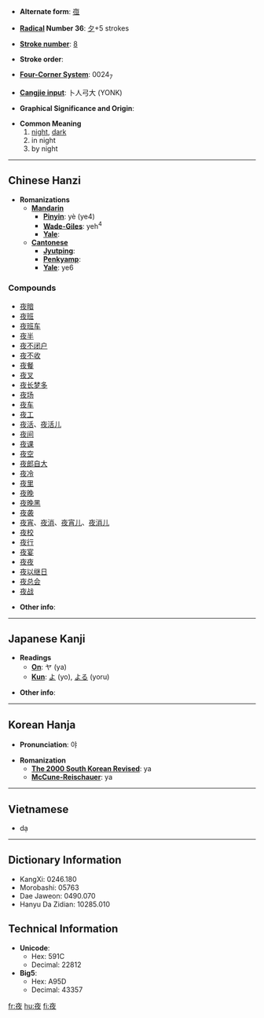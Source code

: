 * '''Alternate form''': [[亱]]

* '''[[Wiktionary:Chinese radical index| Radical]] Number 36''': [[Wiktionary:Chinese radical index 夕|夕]]+5 strokes

* '''[[Wiktionary:Chinese total strokes index|Stroke number]]''': [[Wiktionary:Chinese total strokes index 8|8]]

* '''Stroke order''': 

* '''[[Wiktionary:Chinese four corner index|Four-Corner System]]''': 0024<sub>7</sub>

* '''[[Wiktionary:Chinese Cangjie index|Cangjie input]]''': 卜人弓大 (YONK)

* '''Graphical Significance and Origin''': 

* '''Common Meaning'''
*# [[night]], [[dark]]
*# in night
*# by night


----

== Chinese Hanzi ==

* '''Romanizations'''
** '''[[Mandarin]]'''
*** '''[[Pinyin]]''': yè (ye4)
*** '''[[Wade-Giles]]''': yeh<sup>4</sup>
*** '''[[Yale]]''': 
** '''[[Cantonese]]'''
*** '''[[Jyutping]]''':
*** '''[[Penkyamp]]''': 
*** '''[[Yale]]''': ye6

===Compounds===
*[[夜暗]]
*[[夜班]]
*[[夜班车]]
*[[夜半]]
*[[夜不闭户]]
*[[夜不收]]
*[[夜餐]]
*[[夜叉]]
*[[夜长梦多]]
*[[夜场]]
*[[夜车]]
*[[夜工]]
*[[夜活]]、[[夜活儿]]
*[[夜间]]
*[[夜课]]
*[[夜空]]
*[[夜郎自大]]
*[[夜冷]]
*[[夜里]]
*[[夜晚]]
*[[夜晚黑]]
*[[夜袭]]
*[[夜宵]]、[[夜消]]、[[夜宵儿]]、[[夜消儿]]
*[[夜校]]
*[[夜行]]
*[[夜宴]]
*[[夜夜]]
*[[夜以继日]]
*[[夜总会]]
*[[夜战]]

* '''Other info''': 

----

== Japanese Kanji ==

* '''Readings'''
** '''[[On]]''': ヤ (ya)
** '''[[Kun]]''': [[よ]] (yo), [[よる]] (yoru)

* '''Other info''':  

----

== Korean Hanja ==

* '''Pronunciation''': 야

* '''Romanization'''
** '''[[The 2000 South Korean Revised Romanization|The 2000 South Korean Revised]]''': ya
** '''[[McCune-Reischauer]]''': ya

----

==Vietnamese==

* dạ

----

== Dictionary Information ==

* KangXi: 0246.180
* Morobashi: 05763
* Dae Jaweon: 0490.070
* Hanyu Da Zidian: 10285.010

== Technical Information ==

* '''Unicode''':
** Hex: 591C
** Decimal: 22812
* '''Big5''':
** Hex: A95D
** Decimal: 43357

[[fr:夜]]
[[hu:夜]]
[[fi:夜]]